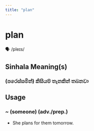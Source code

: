 ```yaml
---
title: "plan"
---
```


# plan

🗣️ /pleɪs/

## Sinhala Meaning(s)

### (පරෙස්සමින්) කිසියම් තැනකින් තබනවා

## Usage

### ~ (someone) (adv./prep.)

- She plans for them tomorrow.

